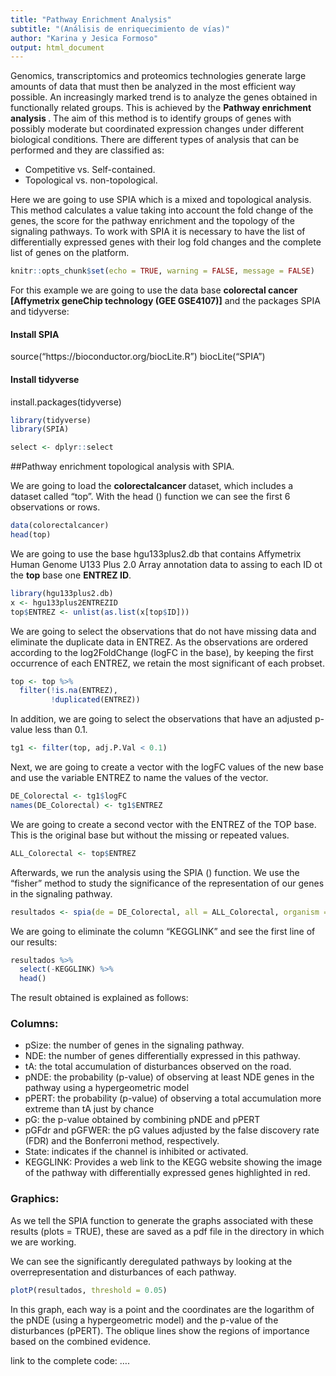 ```yaml
---
title: "Pathway Enrichment Analysis"
subtitle: "(Análisis de enriquecimiento de vías)"
author: "Karina y Jesica Formoso"
output: html_document
---
```



Genomics, transcriptomics and proteomics technologies generate large amounts of data that must then be analyzed in the most efficient way possible. An increasingly marked trend is to analyze the genes obtained in functionally related groups. This is achieved by the **Pathway enrichment analysis **. The aim of this method is to identify groups of genes with possibly moderate but coordinated expression changes under different biological conditions. There are different types of analysis that can be performed and they are classified as:

- Competitive vs. Self-contained.
- Topological vs. non-topological.

Here we are going to use SPIA which is a mixed and topological analysis. This method calculates a value taking into account the fold change of the genes, the score for the pathway enrichment and the topology of the signaling pathways.
To work with SPIA it is necessary to have the list of differentially expressed genes with their log fold changes and the complete list of genes on the platform.


```r
knitr::opts_chunk$set(echo = TRUE, warning = FALSE, message = FALSE) 

```

For this example we are going to use the data base **colorectal cancer [Affymetrix geneChip technology (GEE GSE4107)]** and the packages SPIA and tidyverse:

#### Install SPIA
source("https://bioconductor.org/biocLite.R")
biocLite("SPIA")

#### Install tidyverse
install.packages(tidyverse)


```r

library(tidyverse)
library(SPIA)

select <- dplyr::select

```

##Pathway enrichment topological analysis with SPIA.

We are going to load the **colorectalcancer ** dataset, which includes a dataset called "top". With the head () function we can see the first 6 observations or rows.


```r

data(colorectalcancer)
head(top)

```

We are going to use the base hgu133plus2.db that contains Affymetrix Human Genome U133 Plus 2.0 Array annotation data to assing to each ID ot the **top** base one **ENTREZ ID**. 

```r

library(hgu133plus2.db)
x <- hgu133plus2ENTREZID
top$ENTREZ <- unlist(as.list(x[top$ID]))


```
We are going to select the observations that do not have missing data and eliminate the duplicate data in ENTREZ. As the observations are ordered according to the log2FoldChange (logFC in the base), by keeping the first occurrence of each ENTREZ, we retain the most significant of each probset.  

```r


top <- top %>% 
  filter(!is.na(ENTREZ),
         !duplicated(ENTREZ))

```

In addition, we are going to select the observations that have an adjusted p-value less than 0.1.

```r

tg1 <- filter(top, adj.P.Val < 0.1)

```

Next, we are going to create a vector with the logFC values of the new base and use the variable ENTREZ to name the values of the vector.

```r

DE_Colorectal <- tg1$logFC
names(DE_Colorectal) <- tg1$ENTREZ


```

We are going to create a second vector with the ENTREZ of the TOP base. This is the original base but without the missing or repeated values. 

```r

ALL_Colorectal <- top$ENTREZ

```

Afterwards, we run the analysis using the SPIA () function. We use the "fisher" method to study the significance of the representation of our genes in the signaling pathway.

```r

resultados <- spia(de = DE_Colorectal, all = ALL_Colorectal, organism = "hsa", nB = 2000, plots = TRUE, verbose = TRUE, combine = "fisher")

```

We are going to eliminate the column "KEGGLINK" and see the first line of our results:

```r

resultados %>% 
  select(-KEGGLINK) %>% 
  head()

```

The result obtained is explained as follows:

### Columns:

- pSize: the number of genes in the signaling pathway.
- NDE: the number of genes differentially expressed in this pathway.
- tA: the total accumulation of disturbances observed on the road.
- pNDE: the probability (p-value) of observing at least NDE genes in the pathway using a hypergeometric model 
- pPERT: the probability (p-value) of observing a total accumulation more extreme than tA just by chance
- pG: the p-value obtained by combining pNDE and pPERT
- pGFdr and pGFWER: the pG values adjusted by the false discovery rate (FDR) and the Bonferroni method, respectively.
- State: indicates if the channel is inhibited or activated.
- KEGGLINK: Provides a web link to the KEGG website showing the image of the pathway with differentially expressed genes highlighted in red.

### Graphics:

As we tell the SPIA function to generate the graphs associated with these results (plots = TRUE), these are saved as a pdf file in the directory in which we are working.

We can see the significantly deregulated pathways by looking at the overrepresentation and disturbances of each pathway.


```r

plotP(resultados, threshold = 0.05)

``` 


In this graph, each way is a point and the coordinates are the logarithm of the pNDE (using a hypergeometric model) and the p-value of the disturbances (pPERT). The oblique lines show the regions of importance based on the combined evidence.

link to the complete code: ....
